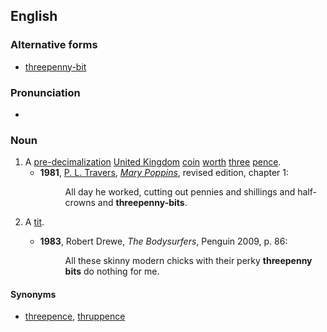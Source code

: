 {{wikipedia|Threepence (British coin)}}
==English==
===Alternative forms===
*[[threepenny-bit]]

===Pronunciation===
* {{audio|En-uk-threepenny-bit.ogg|Audio (UK)}}

===Noun===
{{en-noun|sg=[[threepenny]] [[bit]]}}

#A [[pre-]][[decimalization]] [[United Kingdom]] [[coin]] [[worth]] [[three]] [[pence]].
#*'''1981''', [[w:P. L. Travers|P. L. Travers]], [[w:Mary Poppins|''Mary Poppins'']], revised edition, chapter 1:
#*:All day he worked, cutting out pennies and shillings and half-crowns and '''threepenny-bits'''.
# {{CockneyRS}} A [[tit]].
#*'''1983''', Robert Drewe, ''The Bodysurfers'', Penguin 2009, p. 86:
#*:All these skinny modern chicks with their perky '''threepenny bits''' do nothing for me.

====Synonyms====
*[[threepence]], [[thruppence]]